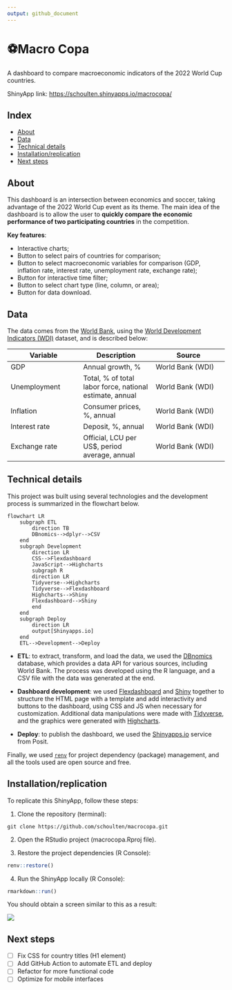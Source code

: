```yaml
---
output: github_document
---
```


# ⚽Macro Copa

A dashboard to compare macroeconomic indicators of the 2022 World Cup countries.

ShinyApp link: <https://schoulten.shinyapps.io/macrocopa/>

## Index

- [About](#about)
- [Data](#data)
- [Technical details](#technical-details)
- [Installation/replication](#installationreplication)
- [Next steps](#next-steps)

## About

This dashboard is an intersection between economics and soccer, taking advantage of the 2022 World Cup event as its theme. The main idea of the dashboard is to allow the user to **quickly compare the economic performance of two participating countries** in the competition.

**Key features**:

- Interactive charts;
- Button to select pairs of countries for comparison;
- Button to select macroeconomic variables for comparison (GDP, inflation rate, interest rate, unemployment rate, exchange rate);
- Button for interactive time filter;
- Button to select chart type (line, column, or area);
- Button for data download.

## Data

The data comes from the [World Bank](https://www.worldbank.org/), using the [World Development Indicators (WDI)](https://datatopics.worldbank.org/world-development-indicators/) dataset, and is described below:

| Variable | Description | Source |
|---|---|---|
| GDP | Annual growth, % | World Bank (WDI) |
| Unemployment | Total, % of total labor force, national estimate, annual | World Bank (WDI) |
| Inflation | Consumer prices, %, annual | World Bank (WDI) |
| Interest rate | Deposit, %, annual | World Bank (WDI) |
| Exchange rate | Official, LCU per US$, period average, annual | World Bank (WDI) |

## Technical details

This project was built using several technologies and the development process is summarized in the flowchart below.

```mermaid
flowchart LR
    subgraph ETL
        direction TB
        DBnomics-->dplyr-->CSV
    end
    subgraph Development
        direction LR
        CSS-->Flexdashboard
        JavaScript-->Highcharts
        subgraph R
        direction LR
        Tidyverse-->Highcharts
        Tidyverse-->Flexdashboard
        Highcharts-->Shiny
        Flexdashboard-->Shiny
        end
    end
    subgraph Deploy
        direction LR
        output[Shinyapps.io]
    end
    ETL-->Development-->Deploy
```

- **ETL**: to extract, transform, and load the data, we used the [DBnomics](https://db.nomics.world/) database, which provides a data API for various sources, including World Bank. The process was developed using the R language, and a CSV file with the data was generated at the end.

- **Dashboard development**: we used [Flexdashboard](https://pkgs.rstudio.com/flexdashboard/) and [Shiny](https://shiny.rstudio.com/) together to structure the HTML page with a template and add interactivity and buttons to the dashboard, using CSS and JS when necessary for customization. Additional data manipulations were made with [Tidyverse](https://tidyverse.tidyverse.org/), and the graphics were generated with [Highcharts](https://www.highcharts.com/).

- **Deploy**: to publish the dashboard, we used the [Shinyapps.io](https://www.shinyapps.io/) service from Posit.

Finally, we used [`renv`](https://rstudio.github.io/renv/) for project dependency (package) management, and all the tools used are open source and free.

## Installation/replication

To replicate this ShinyApp, follow these steps:

1. Clone the repository (terminal):
```
git clone https://github.com/schoulten/macrocopa.git
```

2. Open the RStudio project (macrocopa.Rproj file).

3. Restore the project dependencies (R Console):
```r
renv::restore()
```

4. Run the ShinyApp locally (R Console):
```r
rmarkdown::run()
```

You should obtain a screen similar to this as a result:

![](imgs/macrocopa_printscreen.png)

## Next steps

- [ ] Fix CSS for country titles (H1 element)
- [ ] Add GitHub Action to automate ETL and deploy
- [ ] Refactor for more functional code
- [ ] Optimize for mobile interfaces
